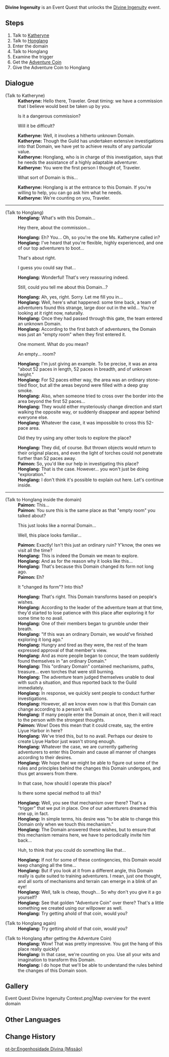 {{Quest Infobox
|id            = 71662
|title         = Divine Ingenuity
|image         = Event Quest Divine Ingenuity.png
|type          = World
|region        = Liyue
|area          = 
|event_name    = Divine Ingenuity
|summary       = 
|requirement   = 
* Reach [[Adventure Rank]] 28 or above
* Complete [[A New Star Approaches]]
|startLocation = [[Liyue Harbor]], [[Liyue]]
|next          = 
|mora          = 10,000
|other         = {{Card|Adventurer's Experience|4}}
* Unlocks the [[Divine Ingenuity]] event.
|characters    = Honglang; Katheryne (Liyue); Paimon; Traveler
}}
'''Divine Ingenuity''' is an Event Quest that unlocks the [[Divine Ingenuity]] event.

==Steps==
# Talk to [[Katheryne]]
# Talk to [[Honglang]]
# Enter the domain
# Talk to Honglang
# Examine the trigger
# Get the [[Adventure Coin]]
# Give the Adventure Coin to Honglang

==Dialogue==
{{Quest Description|Katheryne of the Liyue Harbor [[Adventurers' Guild]] seems to be looking for you...}}
{{Dialogue start}}
;(Talk to Katheryne)
:'''Katheryne:''' Hello there, Traveler. Great timing: we have a commission that I believe would best be taken up by you.
:{{DIcon}} Is it a dangerous commission?
:{{DIcon}} Will it be difficult?
:'''Katheryne:''' Well, it involves a hitherto unknown Domain.
:'''Katheryne:''' Though the Guild has undertaken extensive investigations into that Domain, we have yet to achieve results of any particular value.
:'''Katheryne:''' Honglang, who is in charge of this investigation, says that he needs the assistance of a highly adaptable adventurer.
:'''Katheryne:''' You were the first person I thought of, Traveler.
:{{DIcon}} What sort of Domain is this...
:'''Katheryne:''' Honglang is at the entrance to this Domain. If you're willing to help, you can go ask him what he needs.
:'''Katheryne:''' We're counting on you, Traveler.
----
;(Talk to Honglang)
:'''Honglang:''' What's with this Domain...
:{{DIcon}} Hey there, about the commission...
:'''Honglang:''' Eh? You... Oh, so you're the one Ms. Katheryne called in?
:'''Honglang:''' I've heard that you're flexible, highly experienced, and one of our top adventurers to boot...
:{{DIcon}} That's about right.
:{{DIcon}} I guess you could say that...
:'''Honglang:''' Wonderful! That's very reassuring indeed.
:{{DIcon}} Still, could you tell me about this Domain...?
:'''Honglang:''' Ah, yes, right. Sorry. Let me fill you in...
:'''Honglang:''' Well, here's what happened: some time back, a team of adventurers found this strange, large door out in the wild... You're looking at it right now, naturally.
:'''Honglang:''' Once they had passed through this gate, the team entered an unknown Domain.
:'''Honglang:''' According to the first batch of adventurers, the Domain was just an "empty room" when they first entered it.
:{{DIcon}} One moment. What do you mean?
:{{DIcon}} An empty... room?
:'''Honglang:''' I'm just giving an example. To be precise, it was an area "about 52 paces in length, 52 paces in breadth, and of unknown height."
:'''Honglang:''' For 52 paces either way, the area was an ordinary stone-tiled floor, but all the areas beyond were filled with a deep gray smoke.
:'''Honglang:''' Also, when someone tried to cross over the border into the area beyond the first 52 paces...
:'''Honglang:''' They would either mysteriously change direction and start walking the opposite way, or suddenly disappear and appear behind everyone else.
:'''Honglang:''' Whatever the case, it was impossible to cross this 52-pace area.
:{{DIcon}} Did they try using any other tools to explore the place?
:'''Honglang:''' They did, of course. But thrown objects would return to their original places, and even the light of torches could not penetrate further than 52 paces away.
:'''Paimon:''' So, you'd like our help in investigating this place?
:'''Honglang:''' That is the case. However... you won't just be doing "exploration."
:'''Honglang:''' I don't think it's possible to explain out here. Let's continue inside.
----
;(Talk to Honglang inside the domain)
:'''Paimon:''' This...
:'''Paimon:''' You sure this is the same place as that "empty room" you talked about?
:{{DIcon}} This just looks like a normal Domain...
:{{DIcon}} Well, this place looks familiar...
:'''Paimon:''' Exactly! Isn't this just an ordinary ruin? Y'know, the ones we visit all the time?
:'''Honglang:''' This is indeed the Domain we mean to explore.
:'''Honglang:''' And as for the reason why it looks like this...
:'''Honglang:''' That's because this Domain changed its form not long ago.
:'''Paimon:''' Eh?
:{{DIcon}} It "changed its form"? Into this?
:'''Honglang:''' That's right. This Domain transforms based on people's wishes.
:'''Honglang:''' According to the leader of the adventure team at that time, they'd started to lose patience with this place after exploring it for some time to no avail.
:'''Honglang:''' One of their members began to grumble under their breath.
:'''Honglang:''' "If this was an ordinary Domain, we would've finished exploring it long ago."
:'''Honglang:''' Hungry and tired as they were, the rest of the team expressed approval of that member's view.
:'''Honglang:''' And as more people began to concur, the team suddenly found themselves in "an ordinary Domain."
:'''Honglang:''' This "ordinary Domain" contained mechanisms, paths, treasure... even torches that were still burning.
:'''Honglang:''' The adventure team judged themselves unable to deal with such a situation, and thus reported back to the Guild immediately.
:'''Honglang:''' In response, we quickly sent people to conduct further investigations.
:'''Honglang:''' However, all we know even now is that this Domain can change according to a person's will.
:'''Honglang:''' If many people enter the Domain at once, then it will react to the person with the strongest thoughts.
:'''Paimon:''' Wow! Does this mean that it could create, say, the entire Liyue Harbor in here?
:'''Honglang:''' We've tried this, but to no avail. Perhaps our desire to create Liyue Harbor just wasn't strong enough.
:'''Honglang:''' Whatever the case, we are currently gathering adventurers to enter this Domain and cause all manner of changes according to their desires.
:'''Honglang:''' We hope that we might be able to figure out some of the rules and principles behind the changes this Domain undergoes, and thus get answers from there.
:{{DIcon}} In that case, how should I operate this place?
:{{DIcon}} Is there some special method to all this?
:'''Honglang:''' Well, you see that mechanism over there? That's a "trigger" that we put in place. One of our adventurers dreamed this one up, in fact.
:'''Honglang:''' In simple terms, his desire was "to be able to change this Domain only when we touch this mechanism."
:'''Honglang:''' The Domain answered these wishes, but to ensure that this mechanism remains here, we have to periodically invite him back...
:{{DIcon}} Huh, to think that you could do something like that...
:'''Honglang:''' If not for some of these contingencies, this Domain would keep changing all the time...
:'''Honglang:''' But if you look at it from a different angle, this Domain really is quite suited to training adventurers. I mean, just one thought, and all sorts of mechanisms and terrain can emerge in a blink of an eye!
:'''Honglang:''' Well, talk is cheap, though... So why don't you give it a go yourself?
:'''Honglang:''' See that golden "Adventure Coin" over there? That's a little something we created using our willpower as well.
:'''Honglang:''' Try getting ahold of that coin, would you?

;(Talk to Honglang again)
:'''Honglang:''' Try getting ahold of that coin, would you?

;(Talk to Honglang after getting the Adventure Coin)
:'''Honglang:''' Wow! That was pretty impressive. You got the hang of this place really quickly!
:'''Honglang:''' In that case, we're counting on you. Use all your wits and imagination to transform this Domain.
:'''Honglang:''' I do hope that we'll be able to understand the rules behind the changes of this Domain soon.
{{Dialogue end}}

==Gallery==
<gallery hideaddbutton="true" captionalign="center">
Event Quest Divine Ingenuity Context.png|Map overview for the event domain
</gallery>

==Other Languages==
{{Transclude|Divine Ingenuity|Other Languages}}

==Change History==
{{Change History|2.5}}
[[pt-br:Engenhosidade Divina (Missão)]]